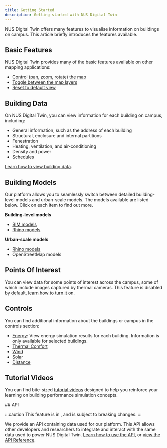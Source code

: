 ```yaml
---
title: Getting Started
description: Getting started with NUS Digital Twin
---
```



NUS Digital Twin offers many features to visualise information on buildings on campus. This article briefly introduces the features available.

## Basic Features

NUS Digital Twin provides many of the basic features available on other mapping applications:

- [Control (pan, zoom, rotate) the map](./basic-features/map-controls)
- [Toggle between the map layers](./basic-features/map-layers)
- [Reset to default view](./basic-features/map-controls/#reset-view)

## Building Data

On NUS Digital Twin, you can view information for each building on campus, including:

- General information, such as the address of each building
- Structural, enclosure and internal partitions
- Fenestration
- Heating, ventilation, and air-conditioning
- Density and power
- Schedules

[Learn how to view building data](./building-data).

## Building Models

Our platform allows you to seamlessly switch between detailed building-level models and urban-scale models. The models available are listed below. Click on each item to find out more.

**Building-level models**

- [BIM models](./building-models/bim)
- [Rhino models](./building-models/rhino-building)

**Urban-scale models**

- [Rhino models](./building-models/rhino-urban)
- OpenStreetMap models

## Points Of Interest

You can view data for some points of interest across the campus, some of which include images captured by thermal cameras. This feature is disabled by default, [learn how to turn it on]().

## Controls

You can find additional information about the buildings or campus in the controls section:

- [Energy](): View energy simulation results for each building. Information is only available for selected buildings.
- [Thermal Comfort]()
- [Wind]()
- [Solar]()
- [Distance]()

## Tutorial Videos

You can find bite-sized [tutorial videos](/tutorials) designed to help you reinforce your learning on building performance simulation concepts.

<div style={{ display: 'flex', alignItems: 'center', gap: '12px', marginTop: '3.28125rem' }}>
## API
<Badge text="Beta" variant="note" size="medium" />
</div>

:::caution
This feature is in <Badge text="Beta" variant="note" size="small" />, and is subject to breaking changes.
:::

We provide an API containing data used for our platform. This API allows other developers and researchers to integrate and interact with the same data used to power NUS Digital Twin. [Learn how to use the API](), or [view the API Reference](/api/v1).
